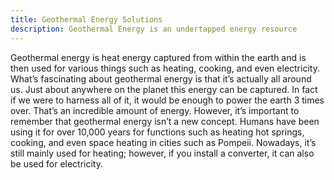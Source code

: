 ```yaml
---
title: Geothermal Energy Solutions
description: Geothermal Energy is an undertapped energy resource
---
```


Geothermal energy is heat energy captured from within the earth and is then used for various things such as heating, cooking, and even electricity.
What’s fascinating about geothermal energy is that it’s actually all around us.
Just about anywhere on the planet this energy can be captured. In fact if we were to harness all of it, it would be enough to power the earth 3 times over.
That’s an incredible amount of energy.
However, it’s important to remember that geothermal energy isn’t a new concept.
Humans have been using it for over 10,000 years for functions such as heating hot springs, cooking, and even space heating in cities such as Pompeii.
Nowadays, it’s still mainly used for heating; however, if you install a converter, it can also be used for electricity.
